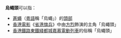 '''烏蠅頭'''可以指：
*[[蒼蠅|蒼蠅]]（[[粵語|粵語]]稱「烏蠅」）的[[頭部|頭部]]
*[[香港電影|香港電影]]《[[省港旗兵|省港旗兵]]》中由[[方烈|方烈]]飾演的主角「烏蠅頭」
*[[香港鐵路|香港鐵路]][[東鐵綫|東鐵綫]][[港鐵都城嘉慕電動列車_(交流電)|都城嘉慕電動列車]]的俗稱「烏蠅頭」
{{disambig|Cat=三字中國相關消歧義}}
